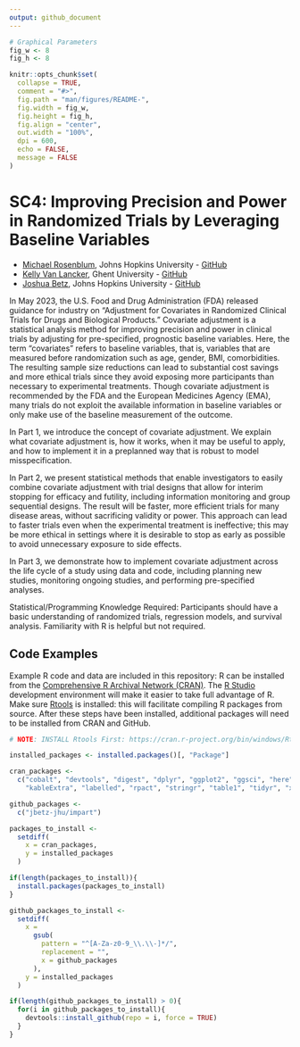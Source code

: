 ```yaml
---
output: github_document
---
```


<!-- README.md is generated from README.Rmd. Please edit that file -->

```r
# Graphical Parameters
fig_w <- 8
fig_h <- 8

knitr::opts_chunk$set(
  collapse = TRUE,
  comment = "#>",
  fig.path = "man/figures/README-",
  fig.width = fig_w,
  fig.height = fig_h,
  fig.align = "center",
  out.width = "100%",
  dpi = 600,
  echo = FALSE,
  message = FALSE
)
```

# SC4: Improving Precision and Power in Randomized Trials by Leveraging Baseline Variables

  - [Michael Rosenblum](https://mrosenblumbiostat.wordpress.com/), Johns Hopkins University - [GitHub](https://github.com/mrosenblum)
  - [Kelly Van Lancker](https://kellyvanlancker.com/), Ghent University - [GitHub](https://github.com/kelvlanc)
  - [Joshua Betz](https://publichealth.jhu.edu/faculty/2679/joshua-betz), Johns Hopkins University - [GitHub](https://github.com/jbetz-jhu)

In May 2023, the U.S. Food and Drug Administration (FDA) released guidance for industry on “Adjustment for Covariates in Randomized Clinical Trials for Drugs and Biological Products." Covariate adjustment is a statistical analysis method for improving precision and power in clinical trials by adjusting for pre-specified, prognostic baseline variables. Here, the term “covariates” refers to baseline variables, that is, variables that are measured before randomization such as age, gender, BMI, comorbidities. The resulting sample size reductions can lead to substantial cost savings and more ethical trials since they avoid exposing more participants than necessary to experimental treatments. Though covariate adjustment is recommended by the FDA and the European Medicines Agency (EMA), many trials do not exploit the available information in baseline variables or only make use of the baseline measurement of the outcome.

In Part 1, we introduce the concept of covariate adjustment. We explain what covariate adjustment is, how it works, when it may be useful to apply, and how to implement it in a preplanned way that is robust to model misspecification.

In Part 2, we present statistical methods that enable investigators to easily combine covariate adjustment with trial designs that allow for interim stopping for efficacy and futility, including information monitoring and group sequential designs. The result will be faster, more efficient trials for many disease areas, without sacrificing validity or power. This approach can lead to faster trials even when the experimental treatment is ineffective; this may be more ethical in settings where it is desirable to stop as early as possible to avoid unnecessary exposure to side effects.

In Part 3, we demonstrate how to implement covariate adjustment across the life cycle of a study using data and code, including planning new studies, monitoring ongoing studies, and performing pre-specified analyses.

Statistical/Programming Knowledge Required: 
Participants should have a basic understanding of randomized trials, regression models, and survival analysis. Familiarity with R is helpful but not required.


## Code Examples

Example R code and data are included in this repository: R can be installed from the [Comprehensive R Archival Network (CRAN)](https://cran.r-project.org/). The [R Studio](https://rstudio.com/) development environment will make it easier to take full advantage of R. Make sure [Rtools](https://cran.r-project.org/bin/windows/Rtools/) is installed: this will facilitate compiling R packages from source. After these steps have been installed, additional packages will need to be installed from CRAN and GitHub.


```r
# NOTE: INSTALL Rtools First: https://cran.r-project.org/bin/windows/Rtools/

installed_packages <- installed.packages()[, "Package"]

cran_packages <-
  c("cobalt", "devtools", "digest", "dplyr", "ggplot2", "ggsci", "here",
    "kableExtra", "labelled", "rpact", "stringr", "table1", "tidyr", "xfun")

github_packages <-
  c("jbetz-jhu/impart")

packages_to_install <-
  setdiff(
    x = cran_packages,
    y = installed_packages
  )

if(length(packages_to_install)){
  install.packages(packages_to_install)
}

github_packages_to_install <-
  setdiff(
    x = 
      gsub(
        pattern = "^[A-Za-z0-9_\\.\\-]*/",
        replacement = "",
        x = github_packages
      ),
    y = installed_packages
  )

if(length(github_packages_to_install) > 0){
  for(i in github_packages_to_install){
    devtools::install_github(repo = i, force = TRUE)
  }
}
```